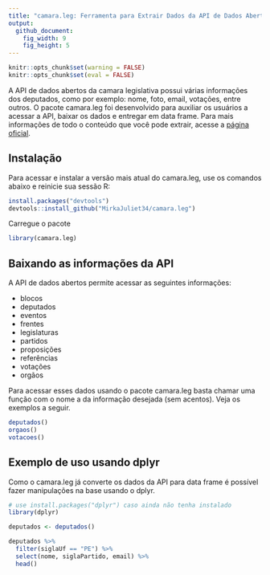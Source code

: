 ```yaml
---
title: "camara.leg: Ferramenta para Extrair Dados da API de Dados Abertos da Câmara Legislativa"
output:
  github_document:
    fig_width: 9
    fig_height: 5
---
```


```r
knitr::opts_chunk$set(warning = FALSE)
knitr::opts_chunk$set(eval = FALSE)
```

A API de dados abertos da camara legislativa possui várias informações dos deputados, como por exemplo: nome, foto, email, votações, entre outros. O pacote camara.leg foi desenvolvido para auxiliar os usuários a acessar a API, baixar os dados e entregar em data frame. Para mais informações de todo o conteúdo que você pode extrair, acesse a [página oficial](https://dadosabertos.camara.leg.br/).

## Instalação

Para acessar e instalar a versão mais atual do camara.leg, use os comandos abaixo e reinicie sua sessão R: 

```r
install.packages("devtools")
devtools::install_github("MirkaJuliet34/camara.leg")
```

Carregue o pacote

```r
library(camara.leg)
```

## Baixando as informações da API

A API de dados abertos permite acessar as seguintes informações:

 - blocos
 - deputados
 - eventos
 - frentes
 - legislaturas
 - partidos
 - proposições
 - referências
 - votações
 - orgãos
 
Para acessar esses dados usando o pacote camara.leg basta chamar uma função com o nome a da informação desejada (sem acentos). Veja os exemplos a seguir.
 
```r
deputados()
orgaos()
votacoes()
```

## Exemplo de uso usando dplyr

Como o camara.leg já converte os dados da API para data frame é possível fazer manipulações na base usando o dplyr. 

```r
# use install.packages("dplyr") caso ainda não tenha instalado
library(dplyr)

deputados <- deputados()

deputados %>% 
  filter(siglaUf == "PE") %>% 
  select(nome, siglaPartido, email) %>% 
  head()
```





